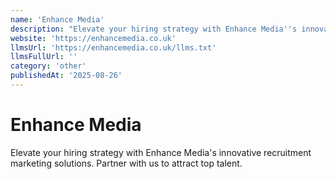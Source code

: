 ```yaml
---
name: 'Enhance Media'
description: "Elevate your hiring strategy with Enhance Media''s innovative recruitment marketing solutions. Partner with us to attract top talent."
website: 'https://enhancemedia.co.uk'
llmsUrl: 'https://enhancemedia.co.uk/llms.txt'
llmsFullUrl: ''
category: 'other'
publishedAt: '2025-08-26'
---
```


# Enhance Media

Elevate your hiring strategy with Enhance Media's innovative recruitment marketing solutions. Partner with us to attract top talent.
